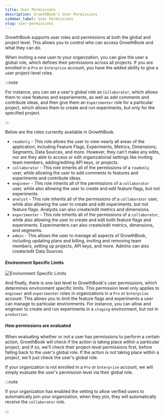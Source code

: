 ```yaml
---
title: User Permissions
description: GrowthBook's User Permissions
sidebar_label: User Permissions
slug: user-permissions
---
```


GrowthBook supports user roles and permissions at both the global and project level. This allows you to control who can access GrowthBook and what they can do.

When inviting a new user to your organization, you can give the user a global role, which defines their permissions across all projects. If you are enrolled in a `Pro` or `Enterprise` account, you
have the added ability to give a user project-level roles.

:::note

For instance, you can set a user's global role as `Collaborator`, which allows them to view features and experiements, as well as add
comments and contribute ideas, and then give them an `Experimenter` role for a particular project, which allows them to create and run experiments, but only for the specified project.

:::

Below are the roles currently available in GrowthBook.

- `readonly` - This role allows the user to view nearly all areas of the application, including Feature Flags, Experiments, Metrics, Dimensions, Segments, Data Sources, and more. However, they can't make any edits, nor are they able to access or edit organizational settings like inviting team members, adding/editing API keys, or projects.
- `collaborator` - This role inherits all of the permissions of a `readonly` user, while allowing the user to add comments to features and experiments and contribute ideas.
- `engineer` - This role inherits all of the permissions of a `collaborator` user, while also allowing the user to create and edit feature flags, but not experiments.
- `analyst` - This role inherits all of the permissions of a `collaborator` user, while also allowing the user to create and edit experiments, but not feature flags. Analysts can also create/edit metrics and dimensions.
- `experimenter` - This role inherits all of the permissions of a `collaborator`, while also allowing the user to create and edit both feature flags and experiments. Experimenters can also create/edit metrics, dimensions, and segments.
- `admin` - This allows the user to manage all aspects of GrowthBook, including updating plans and billing, inviting and removing team members, setting up projects, API keys, and more. Admins can also create/edit Data Sources

#### Environment Specific Limits

![Environment Specific Limits](/images/user-permissions-env-specific.png)

And finally, there is one last level to GrowthBook's user permissions, which determines environment specific limits. This permission level only applies to `engineer` and `experimenter` roles in organizations in a `Pro` or `Enterprise` account. This
allows you to limit the feature flags and experiments a user can manage to particular environments. For instance, you can allow and engineer to create and run experiments in a `staging` environment, but not in `production`.

#### How permissions are evaluated

When evaluating whether or not a user has permissions to perform a certain action, GrowthBook will check if the action is taking place within a particular project, and if so, we'll check their project-level permissions first, before falling back to
the user's global role. If the action is not taking place within a project, we'll just check the user's global role.

If your organization is not enrolled in a `Pro` or `Enterprise` account, we will simply evaluate the user's permission level via their global role.

:::note

If your organization has enabled the setting to allow verified users to automatically join your organization, when they join, they will automatically receive the `collaborator` role.

:::
